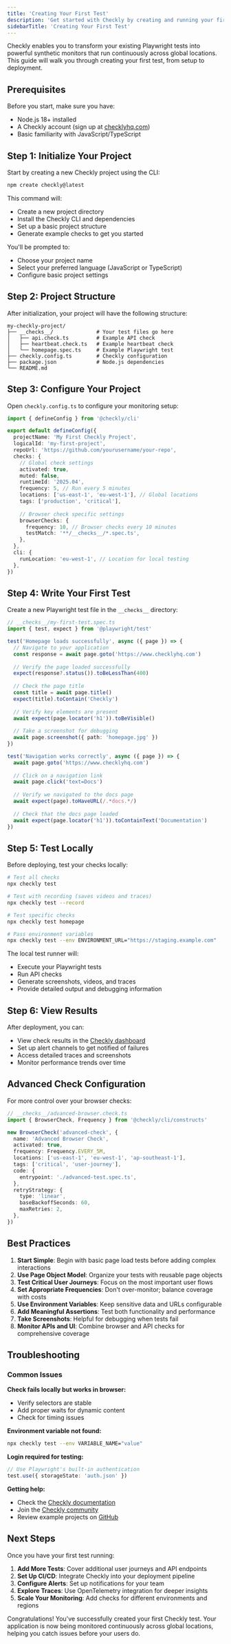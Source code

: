 ```yaml
---
title: 'Creating Your First Test'
description: 'Get started with Checkly by creating and running your first Playwright test for application monitoring'
sidebarTitle: 'Creating Your First Test'
---
```


Checkly enables you to transform your existing Playwright tests into powerful synthetic monitors that run continuously across global locations. This guide will walk you through creating your first test, from setup to deployment.

## Prerequisites

Before you start, make sure you have:
- Node.js 18+ installed
- A Checkly account (sign up at [checklyhq.com](https://www.checklyhq.com))
- Basic familiarity with JavaScript/TypeScript

## Step 1: Initialize Your Project

Start by creating a new Checkly project using the CLI:

```bash
npm create checkly@latest
```

This command will:
- Create a new project directory
- Install the Checkly CLI and dependencies
- Set up a basic project structure
- Generate example checks to get you started

You'll be prompted to:
- Choose your project name
- Select your preferred language (JavaScript or TypeScript)
- Configure basic project settings

## Step 2: Project Structure

After initialization, your project will have the following structure:

```
my-checkly-project/
├── __checks__/              # Your test files go here
│   ├── api.check.ts         # Example API check
│   ├── heartbeat.check.ts   # Example heartbeat check
│   └── homepage.spec.ts     # Example Playwright test
├── checkly.config.ts        # Checkly configuration
├── package.json             # Node.js dependencies
└── README.md
```

## Step 3: Configure Your Project

Open `checkly.config.ts` to configure your monitoring setup:

```ts
import { defineConfig } from '@checkly/cli'

export default defineConfig({
  projectName: 'My First Checkly Project',
  logicalId: 'my-first-project',
  repoUrl: 'https://github.com/yourusername/your-repo',
  checks: {
    // Global check settings
    activated: true,
    muted: false,
    runtimeId: '2025.04',
    frequency: 5, // Run every 5 minutes
    locations: ['us-east-1', 'eu-west-1'], // Global locations
    tags: ['production', 'critical'],
    
    // Browser check specific settings
    browserChecks: {
      frequency: 10, // Browser checks every 10 minutes
      testMatch: '**/__checks__/*.spec.ts',
    },
  },
  cli: {
    runLocation: 'eu-west-1', // Location for local testing
  },
})
```

## Step 4: Write Your First Test

Create a new Playwright test file in the `__checks__` directory:

```ts
// __checks__/my-first-test.spec.ts
import { test, expect } from '@playwright/test'

test('Homepage loads successfully', async ({ page }) => {
  // Navigate to your application
  const response = await page.goto('https://www.checklyhq.com')
  
  // Verify the page loaded successfully
  expect(response?.status()).toBeLessThan(400)
  
  // Check the page title
  const title = await page.title()
  expect(title).toContain('Checkly')
  
  // Verify key elements are present
  await expect(page.locator('h1')).toBeVisible()
  
  // Take a screenshot for debugging
  await page.screenshot({ path: 'homepage.jpg' })
})

test('Navigation works correctly', async ({ page }) => {
  await page.goto('https://www.checklyhq.com')
  
  // Click on a navigation link
  await page.click('text=Docs')
  
  // Verify we navigated to the docs page
  await expect(page).toHaveURL(/.*docs.*/)
  
  // Check that the docs page loaded
  await expect(page.locator('h1')).toContainText('Documentation')
})
```

## Step 5: Test Locally

Before deploying, test your checks locally:

```bash
# Test all checks
npx checkly test

# Test with recording (saves videos and traces)
npx checkly test --record

# Test specific checks
npx checkly test homepage

# Pass environment variables
npx checkly test --env ENVIRONMENT_URL="https://staging.example.com"
```

The local test runner will:
- Execute your Playwright tests
- Run API checks
- Generate screenshots, videos, and traces
- Provide detailed output and debugging information

## Step 6: View Results

After deployment, you can:
- View check results in the [Checkly dashboard](https://app.checklyhq.com)
- Set up alert channels to get notified of failures
- Access detailed traces and screenshots
- Monitor performance trends over time

## Advanced Check Configuration

For more control over your browser checks:

```ts
// __checks__/advanced-browser.check.ts
import { BrowserCheck, Frequency } from '@checkly/cli/constructs'

new BrowserCheck('advanced-check', {
  name: 'Advanced Browser Check',
  activated: true,
  frequency: Frequency.EVERY_5M,
  locations: ['us-east-1', 'eu-west-1', 'ap-southeast-1'],
  tags: ['critical', 'user-journey'],
  code: {
    entrypoint: './advanced-test.spec.ts',
  },
  retryStrategy: {
    type: 'linear',
    baseBackoffSeconds: 60,
    maxRetries: 2,
  },
})
```

## Best Practices

1. **Start Simple**: Begin with basic page load tests before adding complex interactions
2. **Use Page Object Model**: Organize your tests with reusable page objects
3. **Test Critical User Journeys**: Focus on the most important user flows
4. **Set Appropriate Frequencies**: Don't over-monitor; balance coverage with costs
5. **Use Environment Variables**: Keep sensitive data and URLs configurable
6. **Add Meaningful Assertions**: Test both functionality and performance
7. **Take Screenshots**: Helpful for debugging when tests fail
8. **Monitor APIs and UI**: Combine browser and API checks for comprehensive coverage

## Troubleshooting

### Common Issues

**Check fails locally but works in browser:**
- Verify selectors are stable
- Add proper waits for dynamic content
- Check for timing issues

**Environment variable not found:**
```bash
npx checkly test --env VARIABLE_NAME="value"
```

**Login required for testing:**
```ts
// Use Playwright's built-in authentication
test.use({ storageState: 'auth.json' })
```

**Getting help:**
- Check the [Checkly documentation](https://www.checklyhq.com/docs)
- Join the [Checkly community](https://www.checklyhq.com/slack)
- Review example projects on [GitHub](https://github.com/checkly)

## Next Steps

Once you have your first test running:

1. **Add More Tests**: Cover additional user journeys and API endpoints
2. **Set Up CI/CD**: Integrate Checkly into your deployment pipeline
3. **Configure Alerts**: Set up notifications for your team
4. **Explore Traces**: Use OpenTelemetry integration for deeper insights
5. **Scale Your Monitoring**: Add checks for different environments and regions

Congratulations! You've successfully created your first Checkly test. Your application is now being monitored continuously across global locations, helping you catch issues before your users do.